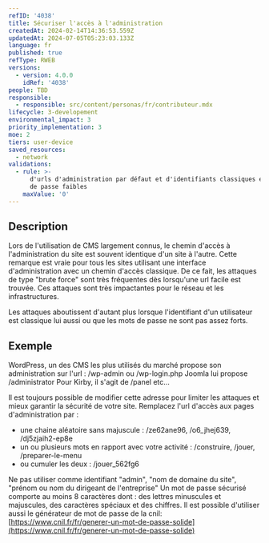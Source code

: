 ```yaml
---
refID: '4038'
title: Sécuriser l'accès à l'administration
createdAt: 2024-02-14T14:36:53.559Z
updatedAt: 2024-07-05T05:23:03.133Z
language: fr
published: true
refType: RWEB
versions:
  - version: 4.0.0
    idRef: '4038'
people: TBD
responsible:
  - responsible: src/content/personas/fr/contributeur.mdx
lifecycle: 3-developement
environmental_impact: 3
priority_implementation: 3
moe: 2
tiers: user-device
saved_resources:
  - network
validations:
  - rule: >-
      d'urls d'administration par défaut et d'identifiants classiques et de mots
      de passe faibles
    maxValue: '0'
---
```


## Description

Lors de l'utilisation de CMS largement connus, le chemin d'accès à l'administration du site est souvent identique d'un site à l'autre.
Cette remarque est vraie pour tous les sites utilisant une interface d'administration avec un chemin d'accès classique.
De ce fait, les attaques de type "brute force" sont très fréquentes dès lorsqu'une url facile est trouvée.
Ces attaques sont très impactantes pour le réseau et les infrastructures.

Les attaques aboutissent d'autant plus lorsque l'identifiant d'un utilisateur est classique lui aussi ou que les mots de passe ne sont pas assez forts.

## Exemple

WordPress, un des CMS les plus utilisés du marché propose son administration sur l'url : /wp-admin ou /wp-login.php
Joomla lui propose /administrator
Pour Kirby, il s'agit de /panel
etc...

Il est toujours possible de modifier cette adresse pour limiter les attaques et mieux garantir la sécurité de votre site.
Remplacez l'url d'accès aux pages d'administration par :

* une chaine aléatoire sans majuscule  : /ze62ane96,  /o6\_jhej639, /dj5zjaih2-ep8e
* un ou plusieurs mots en rapport avec votre activité : /construire,  /jouer, /preparer-le-menu
* ou cumuler les deux : /jouer\_562fg6

Ne pas utiliser comme identifiant "admin", "nom de domaine du site", "prénom ou nom du dirigeant de l'entreprise"
Un mot de passe sécurisé comporte au moins 8 caractères dont : des lettres minuscules et majuscules, des caractères spéciaux et des chiffres.
Il est possible d'utiliser aussi le générateur de mot de passe de la cnil: [https://www.cnil.fr/fr/generer-un-mot-de-passe-solide](https://www.cnil.fr/fr/generer-un-mot-de-passe-solide)
